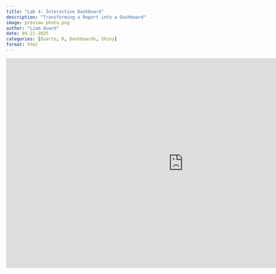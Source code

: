 ```yaml
---
title: "Lab 4: Interactive Dashboard"
description: "Transforming a Report into a Dashboard"
image: preview photo.png
author: "Liam Quach"
date: 04-21-2025
categories: [Quarto, R, Dashboards, Shiny]
format: html
---
```


<center>

<iframe src="https://if88xx-liam-quach.shinyapps.io/lab4/" frameborder="0" width="960" height="569" allowfullscreen="true" mozallowfullscreen="true" webkitallowfullscreen="true">

</iframe>

</center>
